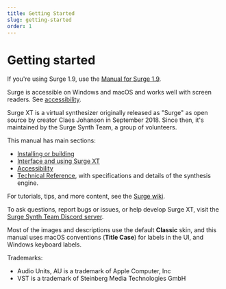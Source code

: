 ```yaml
---
title: Getting Started
slug: getting-started
order: 1
---
```


# Getting started

If you're using Surge 1.9, use the [Manual for Surge 1.9](/manual).

Surge is accessible on Windows and macOS and works well with screen readers. See [accessibility](#accessibility).

Surge XT is a virtual synthesizer originally released as "Surge" as open source by creator Claes Johanson in September 2018. Since then, it's maintained by the Surge Synth Team, a group of volunteers.

This manual has main sections:

-   [Installing or building](#installing-or-building-surge-xt)
-   [Interface and using Surge XT](#user-interface-basics)
-   [Accessibility](#accessibility)
-   [Technical Reference](#technical-reference), with specifications and details of the synthesis engine.

For tutorials, tips, and more content, see the [Surge wiki](https://github.com/surge-synthesizer/surge-synthesizer.github.io/wiki).

To ask questions, report bugs or issues, or help develop Surge XT, visit the [Surge Synth Team Discord server](https://discord.com/invite/spGANHw).

Most of the images and descriptions use the default **Classic** skin, and this manual uses macOS conventions (**Title Case**) for labels in the UI, and Windows keyboard labels.

Trademarks:

-   Audio Units, AU is a trademark of Apple Computer, Inc
-   VST is a trademark of Steinberg Media Technologies GmbH
